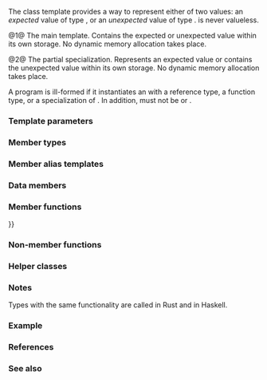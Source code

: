 {{cpp/title|expected}}
{{cpp/utility/expected/navbar}}
{{dcl begin}}
{{dcl header|expected}}
{{dcl|num=1|since=c++23|
template&lt; class T, class E &gt;
class expected;
}}
{{dcl|num=2|since=c++23|
template&lt; class T, class E &gt;
    requires std::is_void_v&lt;T&gt;
class expected&lt;T, E&gt;;
}}
{{dcl end}}

The class template {{tt|std::expected}} provides a way to represent either of two values: an ''expected'' value of type {{tt|T}}, or an ''unexpected'' value of type {{tt|E}}. {{tt|std::expected}} is never valueless.

@1@ The main template. Contains the expected or unexpected value within its own storage. No dynamic memory allocation takes place.

@2@ The {{c/core|void}} partial specialization. Represents an expected {{c/core|void}} value or contains the unexpected value within its own storage. No dynamic memory allocation takes place.

A program is ill-formed if it instantiates an {{tt|expected}} with a reference type, a function type, or a specialization of {{ltt std|cpp/utility/expected/unexpected}}. In addition, {{tt|T}} must not be {{lc|std::in_place_t}} or {{ltt std|cpp/utility/expected/unexpect_t}}.

===Template parameters===
{{par begin}}
{{par|T|the type of the expected value. The type must either be (possibly cv-qualified) {{c/core|void}}, or meet the {{named req|Destructible}} requirements (in particular, array and reference types are not allowed).}}
{{par|E|the type of the unexpected value. The type must meet the {{named req|Destructible}} requirements, and must be a valid template argument for {{ltt|cpp/utility/expected/unexpected|std::unexpected}} (in particular, arrays, non-object types, and cv-qualified types are not allowed).}}
{{par end}}

===Member types===
{{dsc begin}}
{{dsc hitem|Member type|Definition}}
{{dsc|{{tt|value_type}}|{{tt|T}}}}
{{dsc|{{tt|error_type}}|{{tt|E}}}}
{{dsc|{{tt|unexpected_type}}|{{rlt|unexpected|std::unexpected&lt;E&gt;}}}}
{{dsc end}}

===Member alias templates===
{{dsc begin}}
{{dsc hitem|Type|Definition}}
{{dsc|{{c/core|rebind&lt;U&gt;}}|{{c/core|std::expected&lt;U, error_type&gt;}}}}
{{dsc end}}

===Data members===
{{dsc begin}}
{{dsc hitem|Member|Definition}}
{{dsc expos mem obj|spec={{c/core|bool}}|has_val|whether the {{tt|expected}} object currently represents the expected value}}
{{dsc expos mem var|spec={{tt|T}}|val|the expected value|notes={{mark|main template only}}}}
{{dsc expos mem var|spec={{tt|E}}|unex|the unexpected value}}
{{dsc end}}

===Member functions===
{{dsc begin}}
{{dsc inc|cpp/utility/expected/dsc constructor}}
{{dsc inc|cpp/utility/expected/dsc destructor}}
{{dsc inc|cpp/utility/expected/dsc operator{{=}}}}

{{dsc h2|Observers}}
{{dsc inc|cpp/utility/expected/dsc operator*}}
{{dsc inc|cpp/utility/expected/dsc operator bool}}
{{dsc inc|cpp/utility/expected/dsc value}}
{{dsc inc|cpp/utility/expected/dsc error}}
{{dsc inc|cpp/utility/expected/dsc value_or}}
{{dsc inc|cpp/utility/expected/dsc error_or}}

{{dsc h2|Monadic operations}}
{{dsc inc|cpp/utility/expected/dsc and_then}}
{{dsc inc|cpp/utility/expected/dsc transform}}
{{dsc inc|cpp/utility/expected/dsc or_else}}
{{dsc inc|cpp/utility/expected/dsc transform_error}}

{{dsc h2|Modifiers}}
{{dsc inc|cpp/utility/expected/dsc emplace}}
{{dsc inc|cpp/utility/expected/dsc swap}}
{{dsc end}}

===Non-member functions===
{{dsc begin}}
{{dsc inc|cpp/utility/expected/dsc operator cmp}}
{{dsc inc|cpp/utility/expected/dsc swap2}}
{{dsc end}}

===Helper classes===
{{dsc begin}}
{{dsc inc|cpp/utility/expected/dsc unexpected}}
{{dsc inc|cpp/utility/expected/dsc bad_expected_access}}
{{dsc inc|cpp/utility/expected/dsc unexpect_t}}
{{dsc end}}

===Notes===
Types with the same functionality are called [https://doc.rust-lang.org/std/result/enum.Result.html {{tt|Result}}] in Rust and [https://hackage.haskell.org/package/base-4.17.0.0/docs/Data-Either.html {{tt|Either}}] in Haskell.

{{ftm begin|std=1|comment=1}}
{{ftm|__cpp_lib_expected|rowspan="2"|std=C++23|value=202202L|class template {{tt|std::expected}} and associated [[#Helper classes|helper classes]]}}
{{ftm|-|std=C++23|value=202211L|Monadic functions for {{tt|std::expected}}}}
{{ftm end}}

===Example===
{{example
|code=
#include &lt;cmath&gt;
#include &lt;expected&gt;
#include &lt;iomanip&gt;
#include &lt;iostream&gt;
#include &lt;string_view&gt;

enum class parse_error
{
    invalid_input,
    overflow
};

auto parse_number(std::string_view&amp; str) -&gt; std::expected&lt;double, parse_error&gt;
{
    const char* begin = str.data();
    char* end;
    double retval = std::strtod(begin, &amp;end);
    
    if (begin == end)
        return std::unexpected(parse_error::invalid_input);
    else if (std::isinf(retval))
        return std::unexpected(parse_error::overflow);
    
    str.remove_prefix(end - begin);
    return retval;
}

int main()
{
    auto process = [](std::string_view str)
    {
        std::cout &lt;&lt; "str: " &lt;&lt; std::quoted(str) &lt;&lt; ", ";
        if (const auto num = parse_number(str); num.has_value())
            std::cout &lt;&lt; "value: " &lt;&lt; *num &lt;&lt; '\n';
            // If num did not have a value, dereferencing num
            // would cause an undefined behavior, and
            // num.value() would throw std::bad_expected_access.
            // num.value_or(123) uses specified default value 123.
        else if (num.error() == parse_error::invalid_input)
            std::cout &lt;&lt; "error: invalid input\n";
        else if (num.error() == parse_error::overflow)
            std::cout &lt;&lt; "error: overflow\n";
        else
            std::cout &lt;&lt; "unexpected!\n"; // or invoke std::unreachable();
    };
    
    for (auto src : {"42", "42abc", "meow", "inf"})
        process(src);
}
|output=
str: "42", value: 42
str: "42abc", value: 42
str: "meow", error: invalid input
str: "inf", error: overflow
}}

===References===
{{ref std c++23}}
{{ref std|section=22.8|title=Expected objects|id=expected}}
{{ref std end}}

===See also===
{{dsc begin}}
{{dsc inc|cpp/utility/dsc variant}}
{{dsc inc|cpp/utility/dsc optional}}
{{dsc end}}

{{langlinks|de|es|fr|it|ja|pt|ru|zh}}